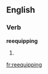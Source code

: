 ==English==

===Verb===
'''reequipping'''

# {{third-person singular of|[[reequip]]}}

[[fr:reequipping]]